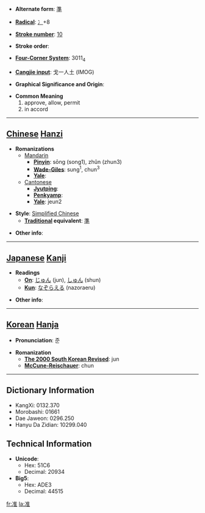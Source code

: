 * '''Alternate form''': [[準]]

* '''[[Wiktionary:Chinese radical index| Radical]]''': [[Wiktionary:Chinese radical index 冫|冫]]+8

* '''[[Wiktionary:Chinese total strokes index|Stroke number]]''': [[Wiktionary:Chinese total strokes index 10|10]]

* '''Stroke order''': 

* '''[[Wiktionary:Chinese four corner index|Four-Corner System]]''': 3011<sub>4</sub>

* '''[[Wiktionary:Chinese Cangjie index|Cangjie input]]''': 戈一人土 (IMOG)

* '''Graphical Significance and Origin''': 

* '''Common Meaning'''
*#approve, allow, permit
*# in accord


----

== [[Chinese]] [[Hanzi]] ==

* '''Romanizations'''
** [[Mandarin]]
*** '''[[Pinyin]]''': sōng (song1), zhǔn (zhun3)
*** '''[[Wade-Giles]]''': sung<sup>1</sup>, chun<sup>3</sup>
*** '''[[Yale]]''': 
**[[Cantonese]]
***'''[[Jyutping]]''':
***'''[[Penkyamp]]''': 
***'''[[Yale]]''': jeun2

* '''Style''': [[Simplified Chinese]] 
** '''[[Traditional Chinese|Traditional]] equivalent''': [[準]]

* '''Other info''': 

----

== [[Japanese]] [[Kanji]] ==

* '''Readings'''
** '''[[On]]''': [[じゅん]] (jun), [[しゅん]] (shun)
** '''[[Kun]]''': [[なぞらえる]] (nazoraeru)

* '''Other info''':  

----

== [[Korean]] [[Hanja]] ==

* '''Pronunciation''': 준

* '''Romanization'''
** '''[[The 2000 South Korean Revised Romanization|The 2000 South Korean Revised]]''': jun
** '''[[McCune-Reischauer]]''': chun

----

== Dictionary Information ==

* KangXi: 0132.370
* Morobashi: 01661
* Dae Jaweon: 0296.250
* Hanyu Da Zidian: 10299.040

== Technical Information ==

* '''Unicode''':
** Hex: 51C6
** Decimal: 20934
* '''Big5''':
** Hex: ADE3
** Decimal: 44515

[[fr:准]]
[[la:准]]